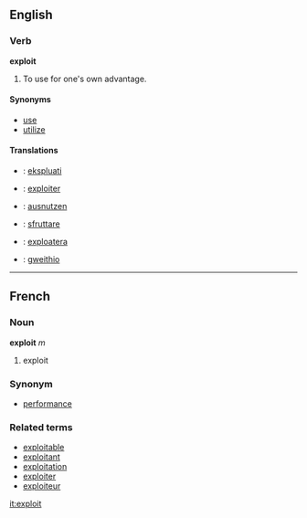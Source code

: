 ==English==
===Verb===
'''exploit'''
# To use for one's own advantage.

====Synonyms====
*[[use]]
*[[utilize]]

====Translations====
* {{eo}}: [[ekspluati]]
* {{fr}}: [[exploiter]]
* {{de}}: [[ausnutzen]]
*{{it}}: [[sfruttare]]
* {{sv}}: [[exploatera]]
* {{cy}}: [[gweithio]]
----

==French==
===Noun===
'''exploit''' ''m''

# exploit

===Synonym===
*[[performance#French|performance]]

===Related terms===
*[[exploitable]]
*[[exploitant]]
*[[exploitation]]
*[[exploiter]]
*[[exploiteur]]

[[it:exploit]]
